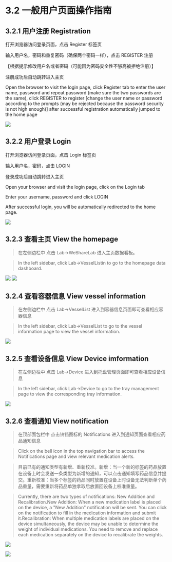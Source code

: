 # 3.2 一般用户页面操作指南

## 3.2.1 用户注册 Registration

打开浏览器访问登录页面，点击 Register 标签页

输入用户名，密码和重复密码（确保两个密码一样），点击 REGISTER 注册

【根据提示修改用户名或者密码（可能因为密码安全性不够高被拒绝注册）】

注册成功后自动跳转进入主页

Open the browser to visit the login page, click Register tab to enter the user name, password and repeat password (make sure the two passwords are the same), click REGISTER to register [change the user name or password according to the prompts (may be rejected because the password security is not high enough)] after successful registration automatically jumped to the home page

![](../../public/images/user-register-1.png)

## 3.2.2 用户登录 Login

打开浏览器访问登录页面，点击 Login 标签页

输入用户名，密码，点击 LOGIN

登录成功后自动跳转进入主页

Open your browser and visit the login page, click on the Login tab

Enter your username, password and click LOGIN

After successful login, you will be automatically redirected to the home page.

![](../../public/images/user-login-1.png)

## 3.2.3 查看主页 View the homepage

> 在左侧边栏中 点击 Lab->WeShareLab 进入主页数据看板。

> In the left sidebar, click Lab->VesselListin to go to the homepage data dashboard.

![](../../public/user-dashboard-1.png)
![](../../public/user-dashboard-2.png)

## 3.2.4 查看容器信息 View vessel information

> 在左侧边栏中 点击 Lab->VesselList 进入到容器信息页面即可查看相应容器信息

> In the left sidebar, click Lab->VesselList to go to the vessel information page to view the vessel information.

![](../../public/images/user-vessellist-1.png)

## 3.2.5 查看设备信息 View Device imformation

> 在左侧边栏中 点击 Lab->Device 进入到托盘管理页面即可查看相应设备信息

> In the left sidebar, click Lab->Device to go to the tray management page to view the corresponding tray information.

![](../../public/images/user-devicelist-1.png)

## 3.2.6 查看通知 View notification

> 在顶部面包栏中 点击铃铛图标的 Notifications 进入到通知页面查看相应药品通知信息

> Click on the bell icon in the top navigation bar to access the Notifications page and view relevant medication alerts.

> 目前已有的通知类型有新增、重新校准。新增：当一个新的标签的药品放置在设备上时会发送一条类型为新增的通知，可以点击通知填写药品信息并提交。重新校准：当多个标签的药品同时放置在设备上时设备无法判断单个药品重量，需要重新将药品单独拿取后放置回设备上校准重量。

> Currently, there are two types of notifications: New Addition and Recalibration.New Addition: When a new medication label is placed on the device, a "New Addition" notification will be sent. You can click on the notification to fill in the medication information and submit it.Recalibration: When multiple medication labels are placed on the device simultaneously, the device may be unable to determine the weight of individual medications. You need to remove and replace each medication separately on the device to recalibrate the weights.

![](../../public/images/admin-notice-1.png)

![](../../public/images/admin-notice-submit-1.png)